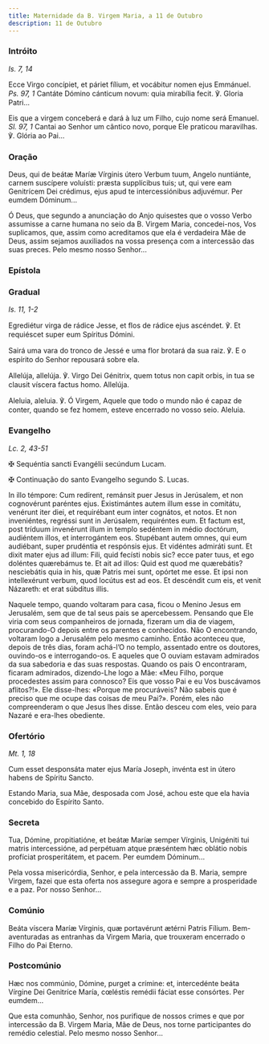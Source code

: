 ```yaml
---
title: Maternidade da B. Virgem Maria, a 11 de Outubro
description: 11 de Outubro
---
```


### Intróito

<em>Is. 7, 14</em>

<div class="side-by-side not-content">

Ecce Virgo concípiet, et páriet fílium, et vocábitur nomen ejus Emmánuel. <em>Ps. 97, 1</em> Cantáte Dómino cánticum novum: quia mirabília fecit. ℣. Gloria Patri...

Eis que a virgem conceberá e dará à luz um Filho, cujo nome será Emanuel. <em>Sl. 97, 1</em> Cantai ao Senhor um cântico novo, porque Ele praticou maravilhas. ℣. Glória ao Pai...

</div>

### Oração

<div class="side-by-side not-content">

Deus, qui de beátæ Maríæ Vírginis útero Verbum tuum, Angelo nuntiánte, carnem suscípere voluísti: præsta supplícibus tuis; ut, qui vere eam Genitrícem Dei crédimus, ejus apud te intercessiónibus adjuvémur. Per eumdem Dóminum...

Ó Deus, que segundo a anunciação do Anjo quisestes que o vosso Verbo assumisse a carne humana no seio da B. Virgem Maria, concedei-nos, Vos suplicamos, que, assim como acreditamos que ela é verdadeira Mãe de Deus, assim sejamos auxiliados na vossa presença com a intercessão das suas preces. Pelo mesmo nosso Senhor...

</div>

### Epístola


<LinkCard
  href="/missal/santos/07-16-1#epístola"
  title="B. Virgem Maria do Monte Carmelo"
/>

### Gradual

<em>Is. 11, 1-2</em>

<div class="side-by-side not-content">

Egrediétur virga de rádice Jesse, et flos de rádice ejus ascéndet. ℣. Et requiéscet super eum Spíritus Dómini.

Sairá uma vara do tronco de Jessé e uma flor brotará da sua raiz. ℣. E o espírito do Senhor repousará sobre ela.

Allelúja, allelúja. ℣. Virgo Dei Génitrix, quem totus non capit orbis, in tua se clausit víscera factus homo. Allelúja.

Aleluia, aleluia. ℣. Ó Virgem, Aquele que todo o mundo não é capaz de conter, quando se fez homem, esteve encerrado no vosso seio. Aleluia.

</div>

### Evangelho

<em>Lc. 2, 43-51</em>

<div class="side-by-side not-content">

<span class="cross text-red-500">✠</span> Sequéntia sancti Evangélii secúndum Lucam.

<span class="cross text-red-500">✠</span> Continuação do santo Evangelho segundo S. Lucas.

In illo témpore: Cum redírent, remánsit puer Jesus in Jerúsalem, et non cognovérunt paréntes ejus. Existimántes autem illum esse in comitátu, venérunt iter diei, et requirébant eum inter cognátos, et notos. Et non inveniéntes, regréssi sunt in Jerúsalem, requiréntes eum. Et factum est, post tríduum invenérunt illum in templo sedéntem in médio doctórum, audiéntem illos, et interrogántem eos. Stupébant autem omnes, qui eum audiébant, super prudéntia et respónsis ejus. Et vidéntes admiráti sunt. Et dixit mater ejus ad illum: Fili, quid fecísti nobis sic? ecce pater tuus, et ego doléntes quærebámus te. Et ait ad illos: Quid est quod me quærebátis? nesciebátis quia in his, quæ Patris mei sunt, opórtet me esse. Et ipsi non intellexérunt verbum, quod locútus est ad eos. Et descéndit cum eis, et venit Názareth: et erat súbditus illis.

Naquele tempo, quando voltaram para casa, ficou o Menino Jesus em Jerusalém, sem que de tal seus pais se apercebessem. Pensando que Ele viria com seus companheiros de jornada, fizeram um dia de viagem, procurando-O depois entre os parentes e conhecidos. Não O encontrando, voltaram logo a Jerusalém pelo mesmo caminho. Então aconteceu que, depois de três dias, foram achá-l’O no templo, assentado entre os doutores, ouvindo-os e interrogando-os. E aqueles que O ouviam estavam admirados da sua sabedoria e das suas respostas. Quando os pais O encontraram, ficaram admirados, dizendo-Lhe logo a Mãe: «Meu Filho, porque procedestes assim para connosco? Eis que vosso Pai e eu Vos buscávamos aflitos?!». Ele disse-lhes: «Porque me procuráveis? Não sabeis que é preciso que me ocupe das coisas de meu Pai?». Porém, eles não compreenderam o que Jesus lhes disse. Então desceu com eles, veio para Nazaré e era-lhes obediente.

</div>

### Ofertório

<em>Mt. 1, 18</em>

<div class="side-by-side not-content">

Cum esset desponsáta mater ejus María Joseph, invénta est in útero habens de Spíritu Sancto.

Estando Maria, sua Mãe, desposada com José, achou este que ela havia concebido do Espírito Santo.

</div>

### Secreta

<div class="side-by-side not-content">

Tua, Dómine, propitiatióne, et beátæ Maríæ semper Vírginis, Unigéniti tui matris intercessióne, ad perpétuam atque præséntem hæc oblátio nobis profíciat prosperitátem, et pacem. Per eumdem Dóminum...

Pela vossa misericórdia, Senhor, e pela intercessão da B. Maria, sempre Virgem, fazei que esta oferta nos assegure agora e sempre a prosperidade e a paz. Por nosso Senhor...

</div>

### Comúnio

<div class="side-by-side not-content">

Beáta víscera Maríæ Vírginis, quæ portavérunt ætérni Patris Fílium. Bem-aventuradas as entranhas da Virgem Maria, que trouxeram encerrado o Filho do Pai Eterno.

</div>

### Postcomúnio

<div class="side-by-side not-content">

Hæc nos commúnio, Dómine, purget a crímine: et, intercedénte beáta Vírgine Dei Genitríce María, cœléstis remédii fáciat esse consórtes. Per eumdem...

Que esta comunhão, Senhor, nos purifique de nossos crimes e que por intercessão da B. Virgem Maria, Mãe de Deus, nos torne participantes do remédio celestial. Pelo mesmo nosso Senhor...

</div>
